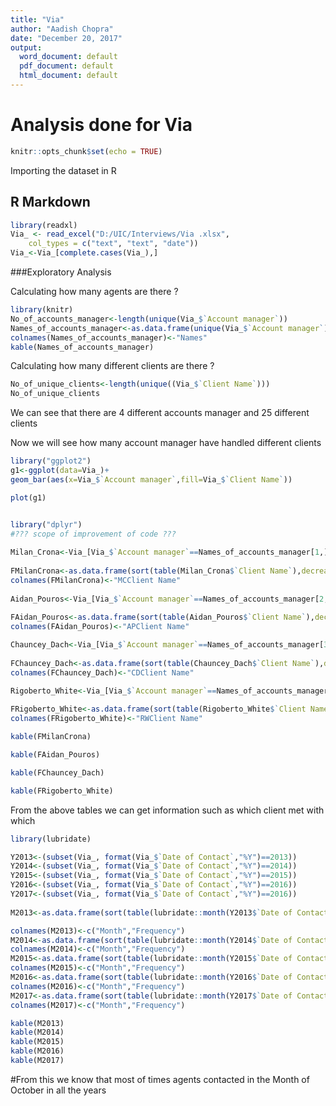 ---
title: "Via"
author: "Aadish Chopra"
date: "December 20, 2017"
output:
  word_document: default
  pdf_document: default
  html_document: default
---

# Analysis done for Via


```{r setup, include=FALSE, cache=TRUE,autodep=TRUE,warning=FALSE,message=FALSE,results='asis'}
knitr::opts_chunk$set(echo = TRUE)
```

Importing the dataset in  R

## R Markdown
```{r}
library(readxl)
Via_ <- read_excel("D:/UIC/Interviews/Via .xlsx", 
    col_types = c("text", "text", "date"))
Via_<-Via_[complete.cases(Via_),]

```


###Exploratory Analysis

Calculating how many agents are there ?

```{r  }
library(knitr)
No_of_accounts_manager<-length(unique(Via_$`Account manager`))
Names_of_accounts_manager<-as.data.frame(unique(Via_$`Account manager`))
colnames(Names_of_accounts_manager)<-"Names"
kable(Names_of_accounts_manager)

```

Calculating how many different clients are there ?

```{r eval=FALSE}

No_of_unique_clients<-length(unique((Via_$`Client Name`)))
No_of_unique_clients


```

We can see that there are 4 different accounts manager and 25 different clients

Now we will see how many account manager have handled different clients

```{r warning=FALSE,message=FALSE}
library("ggplot2")
g1<-ggplot(data=Via_)+
geom_bar(aes(x=Via_$`Account manager`,fill=Via_$`Client Name`))

plot(g1)



```




```{r}
library("dplyr")
#??? scope of improvement of code ???
 
Milan_Crona<-Via_[Via_$`Account manager`==Names_of_accounts_manager[1,],]
  
FMilanCrona<-as.data.frame(sort(table(Milan_Crona$`Client Name`),decreasing=TRUE))
colnames(FMilanCrona)<-"MCClient Name"
    
Aidan_Pouros<-Via_[Via_$`Account manager`==Names_of_accounts_manager[2,],]
  
FAidan_Pouros<-as.data.frame(sort(table(Aidan_Pouros$`Client Name`),decreasing=TRUE))
colnames(FAidan_Pouros)<-"APClient Name"

Chauncey_Dach<-Via_[Via_$`Account manager`==Names_of_accounts_manager[3,],]
  
FChauncey_Dach<-as.data.frame(sort(table(Chauncey_Dach$`Client Name`),decreasing=TRUE))
colnames(FChauncey_Dach)<-"CDClient Name"

Rigoberto_White<-Via_[Via_$`Account manager`==Names_of_accounts_manager[4,],]
  
FRigoberto_White<-as.data.frame(sort(table(Rigoberto_White$`Client Name`),decreasing=TRUE))
colnames(FRigoberto_White)<-"RWClient Name"

kable(FMilanCrona)

kable(FAidan_Pouros)

kable(FChauncey_Dach)

kable(FRigoberto_White)

```

From the above tables we can get information such as which client met with which 

```{r warning=FALSE,message=FALSE}

library(lubridate)

Y2013<-(subset(Via_, format(Via_$`Date of Contact`,"%Y")==2013))
Y2014<-(subset(Via_, format(Via_$`Date of Contact`,"%Y")==2014))
Y2015<-(subset(Via_, format(Via_$`Date of Contact`,"%Y")==2015))
Y2016<-(subset(Via_, format(Via_$`Date of Contact`,"%Y")==2016))
Y2017<-(subset(Via_, format(Via_$`Date of Contact`,"%Y")==2016))
  
M2013<-as.data.frame(sort(table(lubridate::month(Y2013$`Date of Contact`)),decreasing = T))

colnames(M2013)<-c("Month","Frequency")
M2014<-as.data.frame(sort(table(lubridate::month(Y2014$`Date of Contact`)),decreasing = T))
colnames(M2014)<-c("Month","Frequency")
M2015<-as.data.frame(sort(table(lubridate::month(Y2015$`Date of Contact`)),decreasing = T))
colnames(M2015)<-c("Month","Frequency")
M2016<-as.data.frame(sort(table(lubridate::month(Y2016$`Date of Contact`)),decreasing = T))
colnames(M2016)<-c("Month","Frequency")
M2017<-as.data.frame(sort(table(lubridate::month(Y2017$`Date of Contact`)),decreasing = T))
colnames(M2017)<-c("Month","Frequency")

kable(M2013)
kable(M2014)
kable(M2015)
kable(M2016)
kable(M2017)

```


#From this we know that most of times agents contacted in the Month of October in all the years







